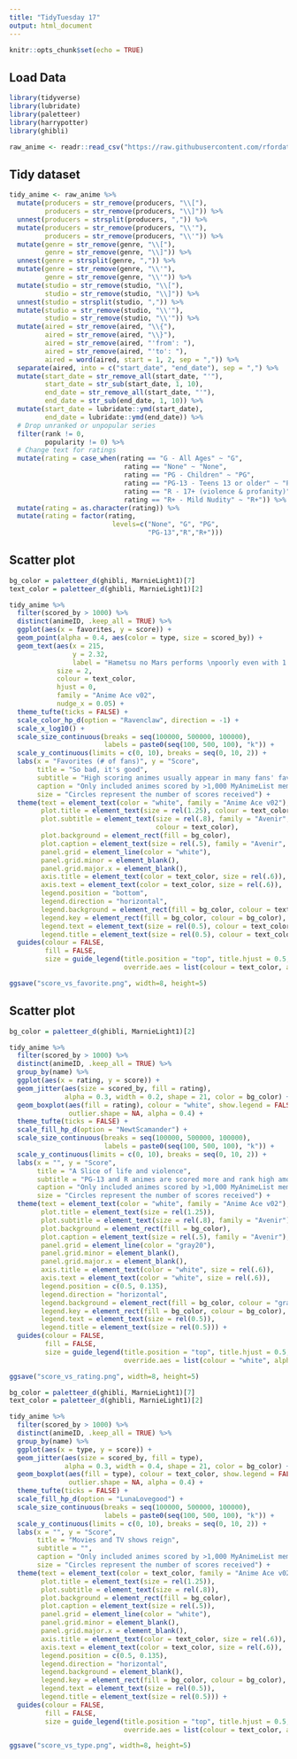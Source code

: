 ```yaml
---
title: "TidyTuesday 17"
output: html_document
---
```


```r
knitr::opts_chunk$set(echo = TRUE)
```

## Load Data

```r
library(tidyverse)
library(lubridate)
library(paletteer)
library(harrypotter)
library(ghibli)

raw_anime <- readr::read_csv("https://raw.githubusercontent.com/rfordatascience/tidytuesday/master/data/2019/2019-04-23/raw_anime.csv")
```

## Tidy dataset

```r
tidy_anime <- raw_anime %>% 
  mutate(producers = str_remove(producers, "\\["),
         producers = str_remove(producers, "\\]")) %>% 
  unnest(producers = strsplit(producers, ",")) %>% 
  mutate(producers = str_remove(producers, "\\'"),
         producers = str_remove(producers, "\\'")) %>% 
  mutate(genre = str_remove(genre, "\\["),
         genre = str_remove(genre, "\\]")) %>% 
  unnest(genre = strsplit(genre, ",")) %>% 
  mutate(genre = str_remove(genre, "\\'"),
         genre = str_remove(genre, "\\'")) %>% 
  mutate(studio = str_remove(studio, "\\["),
         studio = str_remove(studio, "\\]")) %>% 
  unnest(studio = strsplit(studio, ",")) %>% 
  mutate(studio = str_remove(studio, "\\'"),
         studio = str_remove(studio, "\\'")) %>% 
  mutate(aired = str_remove(aired, "\\{"),
         aired = str_remove(aired, "\\}"),
         aired = str_remove(aired, "'from': "),
         aired = str_remove(aired, "'to': "),
         aired = word(aired, start = 1, 2, sep = ",")) %>% 
  separate(aired, into = c("start_date", "end_date"), sep = ",") %>% 
  mutate(start_date = str_remove_all(start_date, "'"),
         start_date = str_sub(start_date, 1, 10),
         end_date = str_remove_all(start_date, "'"),
         end_date = str_sub(end_date, 1, 10)) %>%
  mutate(start_date = lubridate::ymd(start_date),
         end_date = lubridate::ymd(end_date)) %>% 
  # Drop unranked or unpopular series
  filter(rank != 0,
         popularity != 0) %>% 
  # Change text for ratings
  mutate(rating = case_when(rating == "G - All Ages" ~ "G", 
                             rating == "None" ~ "None",
                             rating == "PG - Children" ~ "PG",
                             rating == "PG-13 - Teens 13 or older" ~ "PG-13",
                             rating == "R - 17+ (violence & profanity)" ~ "R",
                             rating == "R+ - Mild Nudity" ~ "R+")) %>% 
  mutate(rating = as.character(rating)) %>% 
  mutate(rating = factor(rating, 
                          levels=c("None", "G", "PG",
                                   "PG-13","R","R+")))
```

## Scatter plot

```r
bg_color = paletteer_d(ghibli, MarnieLight1)[7]
text_color = paletteer_d(ghibli, MarnieLight1)[2]

tidy_anime %>% 
  filter(scored_by > 1000) %>%
  distinct(animeID, .keep_all = TRUE) %>% 
  ggplot(aes(x = favorites, y = score)) + 
  geom_point(alpha = 0.4, aes(color = type, size = scored_by)) +
  geom_text(aes(x = 215, 
                y = 2.32, 
                label = "Hametsu no Mars performs \npoorly even with 1 episode."), 
            size = 2, 
            colour = text_color, 
            hjust = 0, 
            family = "Anime Ace v02", 
            nudge_x = 0.05) +
  theme_tufte(ticks = FALSE) +
  scale_color_hp_d(option = "Ravenclaw", direction = -1) +
  scale_x_log10() +
  scale_size_continuous(breaks = seq(100000, 500000, 100000),
                        labels = paste0(seq(100, 500, 100), "k")) +
  scale_y_continuous(limits = c(0, 10), breaks = seq(0, 10, 2)) +
  labs(x = "Favorites (# of fans)", y = "Score",
       title = "So bad, it's good",
       subtitle = "High scoring animes usually appear in many fans' favorite lists but Hametsu no Mars is still a favorite\ndespite its low score of 2. It is allegedly a rip-off of the Neon Genesis Evangelion. ",
       caption = "Only included animes scored by >1,000 MyAnimeList members\nVis by Briane Samson",
       size = "Circles represent the number of scores received") +
  theme(text = element_text(color = "white", family = "Anime Ace v02"),
        plot.title = element_text(size = rel(1.25), colour = text_color),
        plot.subtitle = element_text(size = rel(.8), family = "Avenir", 
                                     colour = text_color),
        plot.background = element_rect(fill = bg_color),
        plot.caption = element_text(size = rel(.5), family = "Avenir", colour = text_color),
        panel.grid = element_line(color = "white"),
        panel.grid.minor = element_blank(),
        panel.grid.major.x = element_blank(),
        axis.title = element_text(color = text_color, size = rel(.6)),
        axis.text = element_text(color = text_color, size = rel(.6)),
        legend.position = "bottom",
        legend.direction = "horizontal",
        legend.background = element_rect(fill = bg_color, colour = text_color),
        legend.key = element_rect(fill = bg_color, colour = bg_color),
        legend.text = element_text(size = rel(0.5), colour = text_color),
        legend.title = element_text(size = rel(0.5), colour = text_color)) +
  guides(colour = FALSE,
         fill = FALSE,
         size = guide_legend(title.position = "top", title.hjust = 0.5, 
                             override.aes = list(colour = text_color, alpha = 1)))

ggsave("score_vs_favorite.png", width=8, height=5)
```


## Scatter plot

```r
bg_color = paletteer_d(ghibli, MarnieLight1)[2]

tidy_anime %>% 
  filter(scored_by > 1000) %>%
  distinct(animeID, .keep_all = TRUE) %>% 
  group_by(name) %>% 
  ggplot(aes(x = rating, y = score)) + 
  geom_jitter(aes(size = scored_by, fill = rating), 
              alpha = 0.3, width = 0.2, shape = 21, color = bg_color) +
  geom_boxplot(aes(fill = rating), colour = "white", show.legend = FALSE, 
               outlier.shape = NA, alpha = 0.4) +
  theme_tufte(ticks = FALSE) +
  scale_fill_hp_d(option = "NewtScamander") +
  scale_size_continuous(breaks = seq(100000, 500000, 100000),
                        labels = paste0(seq(100, 500, 100), "k")) +
  scale_y_continuous(limits = c(0, 10), breaks = seq(0, 10, 2)) +
  labs(x = "", y = "Score",
       title = "A Slice of life and violence",
       subtitle = "PG-13 and R animes are scored more and rank high among fans",
       caption = "Only included animes scored by >1,000 MyAnimeList members\nVis by Briane Samson",
       size = "Circles represent the number of scores received") +
  theme(text = element_text(color = "white", family = "Anime Ace v02"),
        plot.title = element_text(size = rel(1.25)),
        plot.subtitle = element_text(size = rel(.8), family = "Avenir"),
        plot.background = element_rect(fill = bg_color),
        plot.caption = element_text(size = rel(.5), family = "Avenir"),
        panel.grid = element_line(color = "gray20"),
        panel.grid.minor = element_blank(),
        panel.grid.major.x = element_blank(),
        axis.title = element_text(color = "white", size = rel(.6)),
        axis.text = element_text(color = "white", size = rel(.6)),
        legend.position = c(0.5, 0.135),
        legend.direction = "horizontal",
        legend.background = element_rect(fill = bg_color, colour = "gray40"),
        legend.key = element_rect(fill = bg_color, colour = bg_color),
        legend.text = element_text(size = rel(0.5)),
        legend.title = element_text(size = rel(0.5))) +
  guides(colour = FALSE,
         fill = FALSE,
         size = guide_legend(title.position = "top", title.hjust = 0.5, 
                             override.aes = list(colour = "white", alpha = 1)))

ggsave("score_vs_rating.png", width=8, height=5)
```

```r
bg_color = paletteer_d(ghibli, MarnieLight1)[7]
text_color = paletteer_d(ghibli, MarnieLight1)[2]

tidy_anime %>% 
  filter(scored_by > 1000) %>%
  distinct(animeID, .keep_all = TRUE) %>% 
  group_by(name) %>% 
  ggplot(aes(x = type, y = score)) + 
  geom_jitter(aes(size = scored_by, fill = type), 
              alpha = 0.3, width = 0.4, shape = 21, color = bg_color) +
  geom_boxplot(aes(fill = type), colour = text_color, show.legend = FALSE, 
               outlier.shape = NA, alpha = 0.4) +
  theme_tufte(ticks = FALSE) +
  scale_fill_hp_d(option = "LunaLovegood") +
  scale_size_continuous(breaks = seq(100000, 500000, 100000),
                        labels = paste0(seq(100, 500, 100), "k")) +
  scale_y_continuous(limits = c(0, 10), breaks = seq(0, 10, 2)) +
  labs(x = "", y = "Score",
       title = "Movies and TV shows reign",
       subtitle = "",
       caption = "Only included animes scored by >1,000 MyAnimeList members\nVis by Briane Samson",
       size = "Circles represent the number of scores received") +
  theme(text = element_text(color = text_color, family = "Anime Ace v02"),
        plot.title = element_text(size = rel(1.25)),
        plot.subtitle = element_text(size = rel(.8)),
        plot.background = element_rect(fill = bg_color),
        plot.caption = element_text(size = rel(.5)),
        panel.grid = element_line(color = "white"),
        panel.grid.minor = element_blank(),
        panel.grid.major.x = element_blank(),
        axis.title = element_text(color = text_color, size = rel(.6)),
        axis.text = element_text(color = text_color, size = rel(.6)),
        legend.position = c(0.5, 0.135),
        legend.direction = "horizontal",
        legend.background = element_blank(),
        legend.key = element_rect(fill = bg_color, colour = bg_color),
        legend.text = element_text(size = rel(0.5)),
        legend.title = element_text(size = rel(0.5))) +
  guides(colour = FALSE,
         fill = FALSE,
         size = guide_legend(title.position = "top", title.hjust = 0.5, 
                             override.aes = list(colour = text_color, alpha = 1)))

ggsave("score_vs_type.png", width=8, height=5)
```